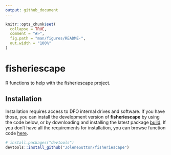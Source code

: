 ```yaml
---
output: github_document
---
```


<!-- README.md is generated from README.Rmd. Please edit that file -->

```r
knitr::opts_chunk$set(
  collapse = TRUE,
  comment = "#>",
  fig.path = "man/figures/README-",
  out.width = "100%"
)
```

# fisheriescape

<!-- badges: start -->
<!-- badges: end -->

R functions to help with the fisheriescape project.

## Installation

Installation requires access to DFO internal drives and software. If you have those, you can install the development version of **fisheriescape** by using the code below, or by downloading and installing the latest package [build](https://github.com/JoleneSutton/fisheriescape/tree/main/builds). If you don't have all the requirements for installation, you can browse function code [here](https://github.com/JoleneSutton/fisheriescape/tree/main/R).
``` r
# install.packages("devtools")
devtools::install_github("JoleneSutton/fisheriescape")
```
